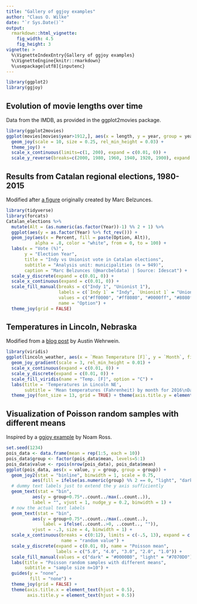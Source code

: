 ```yaml
---
title: "Gallery of ggjoy examples"
author: "Claus O. Wilke"
date: "`r Sys.Date()`"
output:
  rmarkdown::html_vignette:
    fig_width: 4.5
    fig_height: 3
vignette: >
  %\VignetteIndexEntry{Gallery of ggjoy examples}
  %\VignetteEngine{knitr::rmarkdown}
  %\usepackage[utf8]{inputenc}
---
```


```r
library(ggplot2)
library(ggjoy)
```


## Evolution of movie lengths over time

Data from the IMDB, as provided in the ggplot2movies package.
```r
library(ggplot2movies)
ggplot(movies[movies$year>1912,], aes(x = length, y = year, group = year)) +
  geom_joy(scale = 10, size = 0.25, rel_min_height = 0.03) +
  theme_joy() +
  scale_x_continuous(limits=c(1, 200), expand = c(0.01, 0)) +
  scale_y_reverse(breaks=c(2000, 1980, 1960, 1940, 1920, 1900), expand = c(0.01, 0))
```

## Results from Catalan regional elections, 1980-2015

Modified after [a figure](https://twitter.com/marcbeldata/status/888697140268204032) originally created by Marc Belzunces. 
```r
library(tidyverse)
library(forcats)
Catalan_elections %>%
  mutate(Alt = (as.numeric(as.factor(Year))-1) %% 2 + 1) %>%
  ggplot(aes(y = as.factor(Year) %>% fct_rev())) +
  geom_joy(aes(x = Percent, fill = paste(Option, Alt)), 
           alpha = .8, color = "white", from = 0, to = 100) +
  labs(x = "Vote (%)",
       y = "Election Year",
       title = "Indy vs Unionist vote in Catalan elections",
       subtitle = "Analysis unit: municipalities (n = 949)",
       caption = "Marc Belzunces (@marcbeldata) | Source: Idescat") +
  scale_y_discrete(expand = c(0.01, 0)) +
  scale_x_continuous(expand = c(0.01, 0)) +
  scale_fill_manual(breaks = c("Indy 1", "Unionist 1"),
                    labels = c(`Indy 1` = "Indy", `Unionist 1` = "Unionist"),
                    values = c("#ff0000", "#ff8080", "#0000ff", "#8080ff"),
                    name = "Option") +
  theme_joy(grid = FALSE)
```

## Temperatures in Lincoln, Nebraska

Modified from a [blog post](http://austinwehrwein.com/data-visualization/it-brings-me-ggjoy/) by Austin Wehrwein.
```r
library(viridis)
ggplot(lincoln_weather, aes(x = `Mean Temperature [F]`, y = `Month`, fill = ..x..)) +
  geom_joy_gradient(scale = 3, rel_min_height = 0.01) +
  scale_x_continuous(expand = c(0.01, 0)) +
  scale_y_discrete(expand = c(0.01, 0)) +
  scale_fill_viridis(name = "Temp. [F]", option = "C") +
  labs(title = 'Temperatures in Lincoln NE',
       subtitle = 'Mean temperatures (Fahrenheit) by month for 2016\nData: Original CSV from the Weather Underground') +
  theme_joy(font_size = 13, grid = TRUE) + theme(axis.title.y = element_blank())
```

## Visualization of Poisson random samples with different means

Inspired by a [ggjoy example](https://twitter.com/noamross/status/888405434381545472) by Noam Ross.
```r
set.seed(1234)
pois_data <- data.frame(mean = rep(1:5, each = 10))
pois_data$group <- factor(pois_data$mean, levels=5:1)
pois_data$value <- rpois(nrow(pois_data), pois_data$mean)
ggplot(pois_data, aes(x = value, y = group, group = group)) +
  geom_joy2(stat = "binline", binwidth = 1, scale = 0.75,
          aes(fill = ifelse(as.numeric(group) %% 2 == 0, "light", "dark"))) +
  # dummy text labels just to extend the y axis sufficiently
  geom_text(stat = "bin",
          aes(y = group+0.75*..count../max(..count..)),
          label = "", vjust = 1, nudge_y = 0.2, binwidth = 1) +
  # now the actual text labels
  geom_text(stat = "bin",
          aes(y = group+0.75*..count../max(..count..),
              label = ifelse(..count..>0, ..count.., "")),
          vjust = -.3, size = 4, binwidth = 1) +
  scale_x_continuous(breaks = c(0:12), limits = c(-.5, 13), expand = c(0, 0),
                     name = "random value") +
  scale_y_discrete(expand = c(0.01, 0), name = "Poisson mean",
                   labels = c("5.0", "4.0", "3.0", "2.0", "1.0")) +
  scale_fill_manual(values = c("dark" = "#0000B0", "light" = "#7070D0")) +
  labs(title = "Poisson random samples with different means",
       subtitle = "sample size n=10") +
  guides(y = "none",
         fill = "none") +
  theme_joy(grid = FALSE) +
  theme(axis.title.x = element_text(hjust = 0.5),
        axis.title.y = element_text(hjust = 0.5))
```

